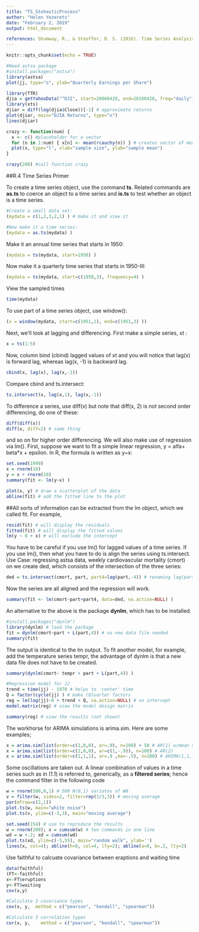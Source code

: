 ```yaml
---
title: "TS_StohasticProcess"
author: "Helen Yezerets"
date: "February 2, 2019"
output: html_document

references: Shumway, R., & Stooffer, D. S. (2016). Time Series Analysis and Its Applications With R Examples (Fourth Edition). Springer.
---
```


```r
knitr::opts_chunk$set(echo = TRUE)
```
```r
#Need astsa package
#install.packages("astsa")
library(astsa) 
plot(jj, type="o", ylab="Quarterly Earnings per Share")

```

```r
library(TTR)
djia = getYahooData("^DJI", start=20060420, end=20160420, freq="daily")
library(xts)
djiar = diff(log(djia$Close))[-1] # approximate returns
plot(djiar, main="DJIA Returns", type="n")
lines(djiar)
```

```r
crazy <- function(num) {
  x <- c() #placeholder for a vector
  for (n in 1:num) { x[n] <- mean(rcauchy(n)) } # creates vector of means of random Cauchy variates 
  plot(x, type="l", xlab="sample size", ylab="sample mean")
}

crazy(200) #call function crazy

```
##R.4 Time Series Primer

To create a time series object, use the command **ts**. Related commands are **as.ts** to coerce an object to a time series and **is.ts** to test whether an object is a time series. 
```r
#Create a small data set:
(mydata = c(1,2,3,2,1) ) # make it and view it
```
```r
#Now make it a time series:
(mydata = as.ts(mydata) )
```

Make it an annual time series that starts in 1950:
```r
(mydata = ts(mydata, start=1950) )
```

Now make it a quarterly time series that starts in 1950-III:
```r
(mydata = ts(mydata, start=c(1950,3), frequency=4) )
```
View the sampled times
```r
time(mydata)
```

To use part of a time series object, use window():
```r
(x = window(mydata, start=c(1951,1), end=c(1951,3) ))
```

Next, we'll look at lagging and differencing. 
First make a simple series, xt :
```r
x = ts(1:5)
```
Now, column bind (cbind) lagged values of xt and you will notice that lag(x) is
forward lag, whereas lag(x, -1) is backward lag.

```r
cbind(x, lag(x), lag(x,-1))
```

Compare cbind and ts.intersect:
```r
ts.intersect(x, lag(x,1), lag(x,-1))
```

To difference a series,  use diff(x) but note that diff(x, 2)
is not second order differencing,  do one of these:

```r
diff(diff(x))
diff(x, diff=2) # same thing
```
and so on for higher order differencing.
We will also make use of regression via lm(). First, suppose we want to fit a
simple linear regression, y =  alfa+ beta*x + epsilon. In R, the formula is written as y~x:
```r
set.seed(1999)
x = rnorm(10)
y = x + rnorm(10)
summary(fit <- lm(y~x) )
```

```r
plot(x, y) # draw a scatterplot of the data 
abline(fit) # add the fitted line to the plot 
```

##All sorts of information can be extracted from the lm object, which we called fit.
For example,
```r
resid(fit) # will display the residuals 
fitted(fit) # will display the fitted values
lm(y ~ 0 + x) # will exclude the intercept 
```
You have to be careful if you use lm() for lagged values of a time series. If you use lm(), then what you have to do is align the series using ts.intersect.
Use Case: regressing astsa data, weekly cardiovascular mortality (cmort) on
we create ded, which consists of the intersection of the three series:
```r
ded = ts.intersect(cmort, part, part4=lag(part,-4)) # renaming lag(part,-4) to part4 - optional step
```
Now the series are all aligned and the regression will work.
```r
summary(fit <- lm(cmort~part+part4, data=ded, na.action=NULL) )
```

An alternative to the above is the package **dynlm**, which has to be installed.
```r
#install.packages("dynlm")
library(dynlm) # load the package
fit = dynlm(cmort~part + L(part,4)) # no new data file needed
summary(fit)
```
The output is identical to the lm output. 
To fit another model, for example, add the temperature series tempr, the advantage of dynlm is that a new data file does not have
to be created. 
```r
summary(dynlm(cmort~ tempr + part + L(part,4)) )
```
```r
#Regression model for JJ
trend = time(jj) - 1970 # helps to 'center' time
Q = factor(cycle(jj) ) # make (Q)uarter factors
reg = lm(log(jj)~0 + trend + Q, na.action=NULL) # no intercept
model.matrix(reg) # view the model design matrix

```
```r
summary(reg) # view the results (not shown)
```
The workhorse for ARIMA simulations is arima.sim. Here are some examples;
```r
x = arima.sim(list(order=c(1,0,0), ar=.9), n=100) + 50 # AR(1) w/mean 50
x = arima.sim(list(order=c(2,0,0), ar=c(1,-.9)), n=100) # AR(2)
x = arima.sim(list(order=c(1,1,1), ar=.9 ,ma=-.5), n=200) # ARIMA(1,1,1)
```
Some oscillations are taken out. A linear combination of values in a time series such as in (1.1) is referred to, generically, as a **filtered series**; hence the command filter in the following code
```r
w = rnorm(500,0,1) # 500 N(0,1) variates of WN
v = filter(w, sides=2, filter=rep(1/3,3)) # moving average
par(mfrow=c(2,1))
plot.ts(w, main="white noise")
plot.ts(v, ylim=c(-3,3), main="moving average")
```

```r
set.seed(154) # use to reproduce the results
w = rnorm(200); x = cumsum(w) # two commands in one line
wd = w +.2; xd = cumsum(wd)
plot.ts(xd, ylim=c(-5,55), main="random walk", ylab='')
lines(x, col=4); abline(h=0, col=4, lty=2); abline(a=0, b=.2, lty=2)
```

Use faithful  to calcuate covariance between eraptions and waiting time
```r
data(faithful)
(FT<-faithful)
x<-FT$eruptions
y<-FT$waiting
cov(x,y)
```


```r
#Calculate 3 covariance types
cov(x, y,  method = c("pearson", "kendall", "spearman"))
```

```r
#Calculate 3 correlation types
cor(x, y,    method = c("pearson", "kendall", "spearman"))
```
